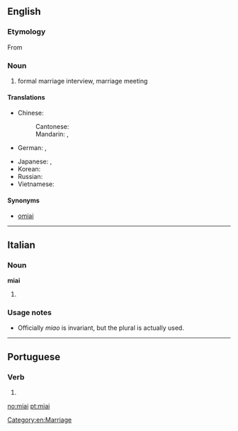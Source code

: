 ==English==
{{wikipedia}}

===Etymology===
From {{etyl|ja}} {{term|見合い||tr=みあい, miai|sc=Jpan|lang=ja}}

===Noun===
{{en-noun|-}}

# formal marriage interview, marriage meeting

====Translations====
{{trans-top|formal marriage interview}}
* Chinese:
*: Cantonese: {{tø|yue|相睼|sc=Hani}}
*: Mandarin: {{t|cmn|相親|sc=Hani}}, {{t|cmn|相亲|tr=xiāngqīn|sc=Hani}}
* German: {{t|de|Miai|n}}, {{t|de|Omiai|n}}
{{trans-mid}}
* Japanese: {{t|ja|見合い|tr=みあい, miai|sc=Jpan}}, {{t|ja|見合い|tr=おみあい, o-miai|alt=お見合い|sc=Jpan}}
* Korean: {{t|ko|맞선|tr=matseon|sc=Kore}}
* Russian: {{t|ru|миаи|n|tr=miái|sc=Cyrl}} {{indeclinable}}
* Vietnamese: {{t|vi|dạm ngõ}}
{{trans-bottom}}

====Synonyms====
* [[omiai]]

[[Category:en:Marriage]]

----

==Italian==

===Noun===
'''miai''' {{m}}

# {{plural of|miao|lang=it}}

===Usage notes===
* Officially ''miao'' is invariant, but the plural is actually used.

----

==Portuguese==

===Verb===
{{pt-verb-form}}

# {{pt-verb form of|miar|ar|imperative|affirmative|plural|second}}

[[no:miai]]
[[pt:miai]]
